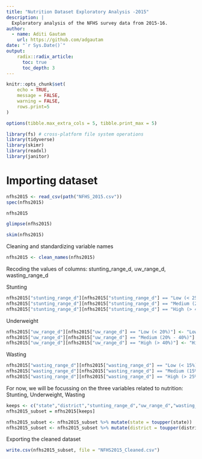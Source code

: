 ```yaml
---
title: "Nutrition Dataset Exploratory Analysis -2015"
description: |
  Exploratory analysis of the NFHS survey data from 2015-16. 
author:
  - name: Aditi Gautam
    url: https://github.com/adgautam
date: "`r Sys.Date()`"
output: 
    radix::radix_article:
      toc: true
      toc_depth: 3
---
```


```r
knitr::opts_chunk$set(
	echo = TRUE,
	message = FALSE,
	warning = FALSE,
	rows.print=5
)

options(tibble.max_extra_cols = 5, tibble.print_max = 5)

library(fs) # cross-platform file system operations
library(tidyverse)
library(skimr)
library(readxl)
library(janitor)
```

# Importing dataset

```r
nfhs2015 <- read_csv(path("NFHS_2015.csv"))
spec(nfhs2015)
```

```r
nfhs2015
```

```r
glimpse(nfhs2015)
```

```r
skim(nfhs2015)
```

Cleaning and standardizing variable names

```r
nfhs2015 <- clean_names(nfhs2015)
```

Recoding the values of columns: stunting_range_d, uw_range_d, wasting_range_d

Stunting
```r
nfhs2015["stunting_range_d"][nfhs2015["stunting_range_d"] == "Low (< 25%)"] <- "Low"
nfhs2015["stunting_range_d"][nfhs2015["stunting_range_d"] == "Medium (25% - 40%)"] <- "Medium"
nfhs2015["stunting_range_d"][nfhs2015["stunting_range_d"] == "High (> 40%)"] <- "High"
```

Underweight
```r
nfhs2015["uw_range_d"][nfhs2015["uw_range_d"] == "Low (< 20%)"] <- "Low"
nfhs2015["uw_range_d"][nfhs2015["uw_range_d"] == "Medium (20% - 40%)"] <- "Medium"
nfhs2015["uw_range_d"][nfhs2015["uw_range_d"] == "High (> 40%)"] <- "High"
```

Wasting
```r
nfhs2015["wasting_range_d"][nfhs2015["wasting_range_d"] == "Low (< 15%)"] <- "Low"
nfhs2015["wasting_range_d"][nfhs2015["wasting_range_d"] == "Medium (15% - 25%)"] <- "Medium"
nfhs2015["wasting_range_d"][nfhs2015["wasting_range_d"] == "High (> 25%)"] <- "High"
```

For now, we will be focussing on the three variables related to nutrition: Stunting, Underweight, Wasting

```r
keeps <- c("state","district","stunting_range_d","uw_range_d","wasting_range_d")
nfhs2015_subset = nfhs2015[keeps]
```

```r
nfhs2015_subset <- nfhs2015_subset %>% mutate(state = toupper(state))
nfhs2015_subset <- nfhs2015_subset %>% mutate(district = toupper(district))
```

Exporting the cleaned dataset

```r
write.csv(nfhs2015_subset, file = "NFHS2015_Cleaned.csv")
```

